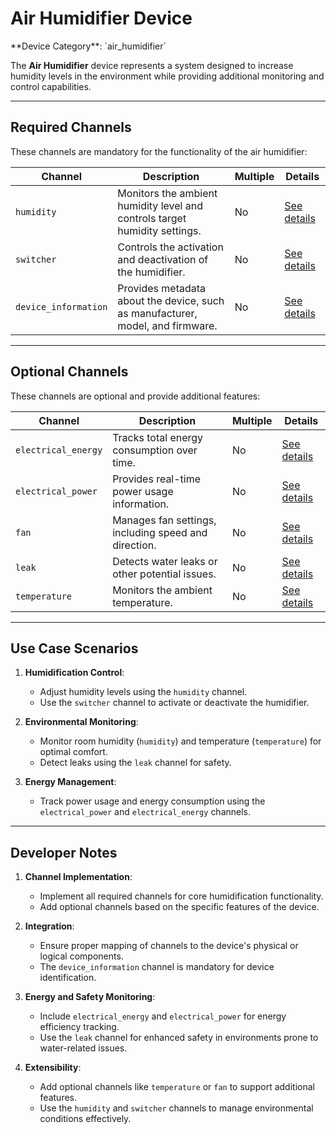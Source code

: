
# Air Humidifier Device

<Callout type="info">
	**Device Category**: `air_humidifier`
</Callout>

The **Air Humidifier** device represents a system designed to increase humidity levels in the environment
while providing additional monitoring and control capabilities.

---

## Required Channels

These channels are mandatory for the functionality of the air humidifier:

| **Channel**          | **Description**                                                                | **Multiple** | **Details**                                                                            |
|----------------------|--------------------------------------------------------------------------------|--------------|----------------------------------------------------------------------------------------|
| `humidity`           | Monitors the ambient humidity level and controls target humidity settings.     | No           | [See details](/docs/system-architecture/supported-channels/humidity-channel)           |
| `switcher`           | Controls the activation and deactivation of the humidifier.                    | No           | [See details](/docs/system-architecture/supported-channels/switcher-channel)           |
| `device_information` | Provides metadata about the device, such as manufacturer, model, and firmware. | No           | [See details](/docs/system-architecture/supported-channels/device-information-channel) |

---

## Optional Channels

These channels are optional and provide additional features:

| **Channel**         | **Description**                                      | **Multiple** | **Details**                                                                           |
|---------------------|------------------------------------------------------|--------------|---------------------------------------------------------------------------------------|
| `electrical_energy` | Tracks total energy consumption over time.           | No           | [See details](/docs/system-architecture/supported-channels/electrical-energy-channel) |
| `electrical_power`  | Provides real-time power usage information.          | No           | [See details](/docs/system-architecture/supported-channels/electrical-power-channel)  |
| `fan`               | Manages fan settings, including speed and direction. | No           | [See details](/docs/system-architecture/supported-channels/fan-channel)               |
| `leak`              | Detects water leaks or other potential issues.       | No           | [See details](/docs/system-architecture/supported-channels/leak-channel)              |
| `temperature`       | Monitors the ambient temperature.                    | No           | [See details](/docs/system-architecture/supported-channels/temperature-channel)       |

---

## Use Case Scenarios

1. **Humidification Control**:
    - Adjust humidity levels using the `humidity` channel.
    - Use the `switcher` channel to activate or deactivate the humidifier.

2. **Environmental Monitoring**:
    - Monitor room humidity (`humidity`) and temperature (`temperature`) for optimal comfort.
    - Detect leaks using the `leak` channel for safety.

3. **Energy Management**:
    - Track power usage and energy consumption using the `electrical_power` and `electrical_energy` channels.

---

## Developer Notes

1. **Channel Implementation**:
    - Implement all required channels for core humidification functionality.
    - Add optional channels based on the specific features of the device.

2. **Integration**:
    - Ensure proper mapping of channels to the device's physical or logical components.
    - The `device_information` channel is mandatory for device identification.

3. **Energy and Safety Monitoring**:
    - Include `electrical_energy` and `electrical_power` for energy efficiency tracking.
    - Use the `leak` channel for enhanced safety in environments prone to water-related issues.

4. **Extensibility**:
    - Add optional channels like `temperature` or `fan` to support additional features.
    - Use the `humidity` and `switcher` channels to manage environmental conditions effectively.
